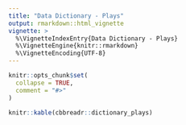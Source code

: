 ```yaml
---
title: "Data Dictionary - Plays"
output: rmarkdown::html_vignette
vignette: >
  %\VignetteIndexEntry{Data Dictionary - Plays}
  %\VignetteEngine{knitr::rmarkdown}
  %\VignetteEncoding{UTF-8}
---
```


```r
knitr::opts_chunk$set(
  collapse = TRUE,
  comment = "#>"
)
```

```r
knitr::kable(cbbreadr::dictionary_plays)
```
